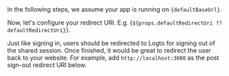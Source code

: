 


<ExperienceOverview />

<InlineNotification>
  In the following steps, we assume your app is running on <code>{defaultBaseUrl}</code>.
</InlineNotification>

Now, let's configure your redirect URI. E.g. {`${props.defaultRedirectUri ?? defaultRedirectUri}`}.

<UriInputField name="redirectUris" />

Just like signing in, users should be redirected to Logto for signing out of the shared session. Once finished, it would be great to redirect the user back to your website. For example, add `http://localhost:3000` as the post sign-out redirect URI below.

<UriInputField name="postLogoutRedirectUris" />
